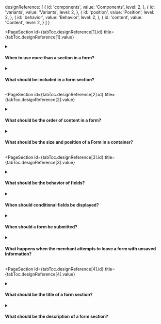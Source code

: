 
  designReference: [
    {
      id: 'components',
      value: 'Components',
      level: 2,
    },
    {
      id: 'variants',
      value: 'Variants',
      level: 2,
    },
    {
      id: 'position',
      value: 'Position',
      level: 2,
    },
    {
      id: 'behavior',
      value: 'Behavior',
      level: 2,
    },
    {
      id: 'content',
      value: 'Content',
      level: 2,
    }
  ]
}

<PageSection
  id={tabToc.designReference[1].id}
  title={tabToc.designReference[1].value}
>

<details>
  <summary><h4>When to use more than a section in a form?</h4></summary>
  <div>
    <ul>
        <li>Use more than a section in forms with more than five fields, when they can be grouped in a way that makes sense to merchants. For example, address fields should be grouped in a section.</li>
        <li>If the form includes a list of items, dedicate a section to that list.</li>
        <li>If the form includes conditional fields (displayed based on conditions), it is preferable to dedicate a section to them. For example, the type of promotion or the attributes of a product can determine what fields are shown in the form.</li>
    </ul>
  </div>
    <br />
  <div>
    <strong>What to avoid:</strong>
  </div>
  <div>
    <ul>
        <li>Don’t add the section title when the form only has one section.</li>
    </ul>
  </div>
</details>

<details>
  <summary><h4>What should be included in a form section?</h4></summary>
  <div>
    A form section should include the components that provide the most appropriate interaction to fill each information type. These components can be either input fields, control fields or a list.
    <ul>
        <li>Use input fields when merchants can fill content by typing or pasting text. For example, filling the name of a promotion. View the <a href="https://admin-ui.vercel.app/components/text-input">TextInput</a>, <a href="https://admin-ui.vercel.app/components/text-area">TextArea</a>, <a href="https://admin-ui.vercel.app/components/number-input">NumberInput</a>, <a href="https://admin-ui.vercel.app/experimental/date-picker">DatePicker</a> and <a href="https://admin-ui.vercel.app/experimental/combobox">Combobox</a> documentation for more details.</li>
        <li>Use control fields when merchants can select options by clicking or tapping them. For example, choosing the type of a promotion. View the<a href="https://admin-ui.vercel.app/components/checkbox"> Checkbox</a>, <a href="https://admin-ui.vercel.app/components/radio">Radio</a>, <a href="https://admin-ui.vercel.app/components/select">Select</a> and <a href="https://admin-ui.vercel.app/components/switch">Switch</a> documentation for more details.</li>
        <li>Use a list when merchants can reference content by creating or adding related items. For example, referencing users when creating a user role. View the <a href="https://admin-ui.vercel.app/components/table">Table</a> and <a href="https://admin-ui.vercel.app/components/data-view">DataView</a> documentation for more details.</li>
    </ul>
  </div>
</details>

</PageSection>

<PageSection
  id={tabToc.designReference[2].id}
  title={tabToc.designReference[2].value}
>

<details>
  <summary><h4>What should be the order of content in a form?</h4></summary>
  <div>
    The order of form sections and fields should be based on research with merchants. It is possible to order them using the following criteria:
    <ul>
        <li>Required to optional.</li>
        <li>Most important to least important.</li>
        <li>More general to more specific.</li>
    </ul>
    Read the Position section in the documentation of each field component for further information.
  </div>
</details>

<details>
  <summary><h4>What should be the size and position of a Form in a container?</h4></summary>
  <div>
    <ul>
        <li>When the Form is on a page, use the Page component with the narrow layout property to position the form correctly.</li>
        <li>For forms with up to five fields, a Modal can be used. In this case, the fields should occupy the entire available width.</li>
    </ul>
  </div>
    <br />
  <div>
    <strong>What to avoid:</strong>
  </div>
  <div>
    <ul>
        <li>The width of a field should never exceed 736px.</li>
        <li>Don’t use a Form inside a Card. Prefer using a Modal instead.</li>
    </ul>
  </div>
</details>

</PageSection>

<PageSection
  id={tabToc.designReference[3].id}
  title={tabToc.designReference[3].value}
>

<details>
  <summary><h4>What should be the behavior of fields?</h4></summary>
  <div>
    To learn more about validation, error states and other behavior in a Form, read the <strong>Behavior</strong> section in the documentation of each field component.
  </div>
</details>

<details>
  <summary><h4>When should conditional fields be displayed?</h4></summary>
  <div>
    Conditional fields depend on the value of a control field. For example, the type of promotion or the attributes of a product can determine what fields are shown in the form. When representing these conditions, consider the following recommendations:
    <ul>
        <li>Use a <a href="https://admin-ui.vercel.app/components/switch">Switch</a> to control the visibility of sections and fields during a progressive fill. For example, the form for creating a user role has fields that appear only when the merchant wants to reference users at that time.</li>
        <li>Use a <a href="https://admin-ui.vercel.app/components/radio">Radio</a> to alternate between fields based on the selected option. For example, the form for creating a promotion has specific fields for each promotion type.</li>
        <li>When multiple sequential fields can appear conditionally in a form, dedicate a separate section for them.</li>
    </ul>
  </div>
</details>

<details>
  <summary><h4>When should a form be submitted?</h4></summary>
  <div>
    Conditional fields depend on the value of a control field. For example, the type of promotion or the attributes of a product can determine what fields are shown in the form. When representing these conditions, consider the following recommendations:
    <ul>
        <li>Forms should be submitted using large primary Buttons with labels such as <em>Save</em> or <em>Publish</em>. In most cases, these Buttons should be positioned in the page header.</li>
        <li>The content of a form can be divided in tabs when it is long and the merchant needs to navigate between each step easily. In this case, the <em>Submit</em> button should be in the page header.</li>
        <li>If the save or publish action takes longer than 1 minute or can’t be easily undone, include a confirmation Modal.</li>
        <li>In forms that include lists, items that are created or added can be saved before the rest of the content if this behavior is easier to implement.</li>
    </ul>
  </div>
</details>

<details>
  <summary><h4>What happens when the merchant attempts to leave a form with unsaved information?</h4></summary>
  <div>
    <ul>
        <li>When the merchant tries to leave the form without saving, either using a control or the browser's address bar (closing the browser tab or typing a different URL), display the <a href="https://developer.mozilla.org/en-US/docs/Web/API/Window/beforeunload_event">browser's default warning message</a> indicating that changes will be lost.</li>
        <li>When the merchant tries to leave the form by clicking the <em>Back</em> button on the Page Header or navigating to another page in the Admin, display a small Modal with the title <em>Discard changes</em>, the text "<em>Some changes were not saved. Are you sure you want to leave the page and discard all changes?</em>", a secondary <em>Cancel</em> button, and a <code>criticalPrimary</code> <em>Discard</em> button.</li>
    </ul>
  </div>
</details>

</PageSection>

<PageSection
  id={tabToc.designReference[4].id}
  title={tabToc.designReference[4].value}
>

<details>
  <summary><h4>What should be the title of a form section?</h4></summary>
  <div>
    <ul>
        <li>The title should describe what information the merchant will fill in that section. For example, use <em>Address</em> as the title that groups address-related fields.</li>
        <li>Use sentence case, but capitalize proper nouns.</li>
    </ul>
  </div>
    <br />
  <div>
    <strong>What to avoid:</strong>
  </div>
  <div>
    <ul>
        <li>Don't include redundant words. Example: use <em>Address</em> instead of <em>Store address</em> for a section inside a form page titled <em>New Store</em>.</li>
        <li>Don't use verbs. For example, use <em>Address</em> instead of <em>Select address</em>.</li>
        <li>Don't use punctuation.</li>
    </ul>
  </div>
</details>

<details>
  <summary><h4>What should be the description of a form section?</h4></summary>
  <div>
    <ul>
        <li>In most cases, the form section title should be self explanatory. Add a description only if the form section contains critical or complex fields.</li>
        <li>Write the description text as if you are answering the following question: <em>What does this mean?</em> For example, the description of a <em>Permissions</em> section can be <em>Products and resources that users with this role will be able to access</em>.</li>
        <li>Start with a noun followed by additional information, such as definitions and conditions.</li>
        <li>Use sentence case, but capitalize proper nouns.</li>
        <li>Prefer using a single sentence that is short and direct.</li>
    </ul>
  </div>
    <br />
  <div>
    <strong>What to avoid:</strong>
  </div>
  <div>
    <ul>
        <li>Don’t write text longer than 110 characters.</li>
        <li>Don't include redundant words. For example, don’t repeat the title of the page or the section.</li>
        <li>Don’t explain the benefits of the content, only its meaning.</li>
        <li>Don’t use periods.</li>
    </ul>
  </div>
</details>

</PageSection>